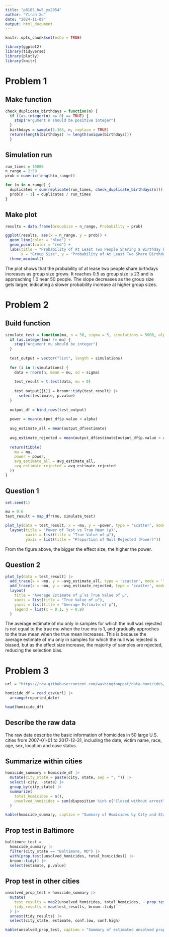 ```yaml
---
title: "p8105_hw5_yx2954"
author: "Yiran Xu"
date: "2024-11-09"
output: html_document
---
```


```r
knitr::opts_chunk$set(echo = TRUE)
```

```r
library(ggplot2)
library(tidyverse)
library(plotly)
library(knitr)
```

# Problem 1

## Make function
```r
check_duplicate_birthdays = function(n) {
  if ((as.integer(n) <= 0) == TRUE) {
    stop("Argument n should be positive integer")
  }
  birthdays = sample(1:365, n, replace = TRUE)
  return(length(birthdays) != length(unique(birthdays)))
  }
```

## Simulation run
```r
run_times = 10000
n_range = 2:50
prob = numeric(length(n_range))
```

```r
for (n in n_range) {
  duplicates = sum(replicate(run_times, check_duplicate_birthdays(n)))
  prob[n - 1] = duplicates / run_times
}
```

## Make plot
```r
results = data.frame(GroupSize = n_range, Probability = prob)

ggplot(results, aes(x = n_range, y = prob)) +
  geom_line(color = "blue") +
  geom_point(color = "red") +
  labs(title = "Probability of At Least Two People Sharing a Birthday by Group Size",
       x = "Group Size", y = "Probability of At Least Two Share Birthday") +
  theme_minimal()
```

The plot shows that the probability of at lease two people share birthdays increases as group size grows. It reaches 0.5 as group size is 23 and is approaching 1.0 near 50 people. The slope decreases as the group size gets larger, indicating a slower probability increase at higher group sizes.

# Problem 2

## Build function
```r
simulate_test = function(mu, n = 30, sigma = 5, simulations = 5000, alpha = 0.05) {
  if (as.integer(mu) != mu) {
    stop("Argument mu should be integer")
  }
  
  test_output = vector("list", length = simulations)
  
  for (i in 1:simulations) {
    data = rnorm(n, mean = mu, sd = sigma)
  
    test_result = t.test(data, mu = 0)
    
    test_output[[i]] = broom::tidy(test_result) |>
      select(estimate, p.value)
  }
  
  output_df = bind_rows(test_output)
  
  power = mean(output_df$p.value < alpha)
  
  avg_estimate_all = mean(output_df$estimate)
  
  avg_estimate_rejected = mean(output_df$estimate[output_df$p.value < alpha], na.rm = TRUE)
  
  return(tibble(
    mu = mu,
    power = power,
    avg_estimate_all = avg_estimate_all,
    avg_estimate_rejected = avg_estimate_rejected
  ))
}
```

## Question 1
```r
set.seed(1)

mu = 0:6
test_result = map_dfr(mu, simulate_test)

plot_ly(data = test_result, x = ~mu, y = ~power, type = 'scatter', mode = 'lines+markers') |>
  layout(title = "Power of Test vs True Mean (μ)",
         xaxis = list(title = "True Value of μ"),
         yaxis = list(title = "Proportion of Null Rejected (Power)"))
```

From the figure above, the bigger the effect size, the higher the power.

## Question 2
```r
plot_ly(data = test_result) |>
  add_trace(x = ~mu, y = ~avg_estimate_all, type = 'scatter', mode = 'lines+markers', name = "Average Estimate (All Samples)") %>%
  add_trace(x = ~mu, y = ~avg_estimate_rejected, type = 'scatter', mode = 'lines+markers', name = "Average Estimate (Rejected Samples)") %>%
  layout(
    title = "Average Estimate of µ̂ vs True Value of µ",
    xaxis = list(title = "True Value of µ"),
    yaxis = list(title = "Average Estimate of µ̂"),
    legend = list(x = 0.1, y = 0.9)
  )
```
The average estimate of mu only in samples for which the null was rejected is not equal to the true mu when the true mu is 1, and gradually approches to the true mean when the true mean increases. This is because the average estimate of mu only in samples for which the null was rejected is biased, but as the effect size increase, the majority of samples are rejected, reducing the selection bias.

# Problem 3

```r
url = "https://raw.githubusercontent.com/washingtonpost/data-homicides/master/homicide-data.csv"

homicide_df = read_csv(url) |>
  arrange(reported_date) 

head(homicide_df)
```

## Describe the raw data

The raw data describe the basic information of homicides in 50 large U.S. cities from 2007-01-01 to 2017-12-31, including the date, victim name, race, age, sex, location and case status.

## Summarize within cities 

```r
homicide_summary = homicide_df |>
  mutate(city_state = paste(city, state, sep = ", ")) |>
  select(-city, -state) |>
  group_by(city_state) |>
  summarize(
    total_homicides = n(),
    unsolved_homicides = sum(disposition %in% c("Closed without arrest", "Open/No arrest"))
  )

kable(homicide_summary, caption = "Summary of Homicides by City and State", col.names = c("City", "Total", "Unsolved"))
```
## Prop test in Baltimore
```r
baltimore_test =
  homicide_summary |>
  filter(city_state == "Baltimore, MD") |>
  with(prop.test(unsolved_homicides, total_homicides)) |>
  broom::tidy() |>
  select(estimate, p.value)
```

## Prop test in other cities
```r
unsolved_prop_test = homicide_summary |>
  mutate(
    test_results = map2(unsolved_homicides, total_homicides, ~ prop.test(.x, .y)),
    tidy_results = map(test_results, broom::tidy)
  ) |>
  unnest(tidy_results) |>
  select(city_state, estimate, conf.low, conf.high)

kable(unsolved_prop_test, caption = "Summary of estimated unsolved proportion by City", col.names = c("City", "Estimated proportion", "CI_lower", "CI_upper"))
```

